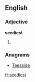 ==English==

===Adjective===
'''seediest'''

# {{superlative of|seedy}}

===Anagrams===
* [[Teesside#English|Teesside]]

[[fr:seediest]]